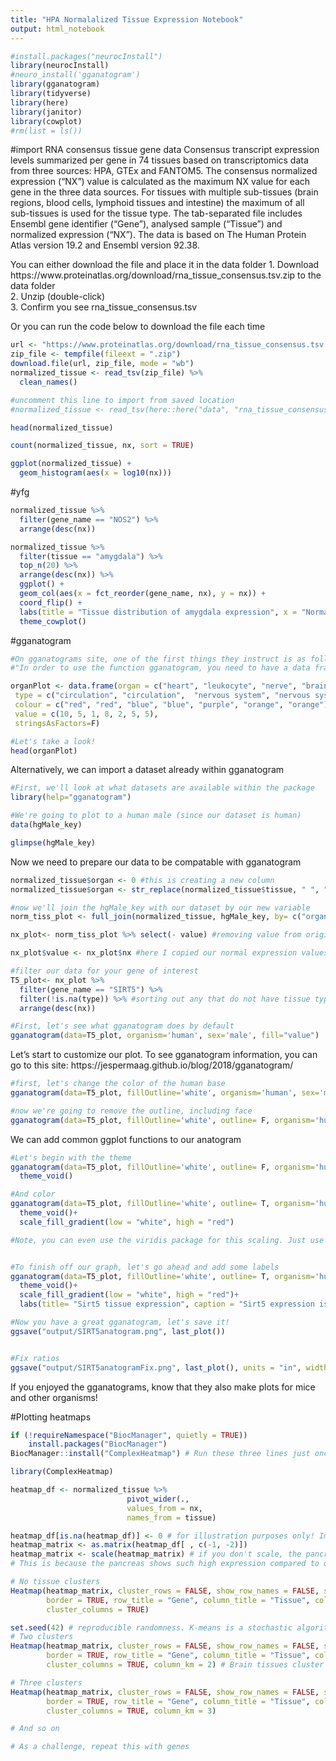 ```yaml
---
title: "HPA Normalalized Tissue Expression Notebook"
output: html_notebook
---
```


```r
#install.packages("neurocInstall")
library(neurocInstall)
#neuro_install('gganatogram')
library(gganatogram)
library(tidyverse)
library(here)
library(janitor)
library(cowplot)
#rm(list = ls())
```

#import RNA consensus tissue gene data
Consensus transcript expression levels summarized per gene in 74 tissues based on transcriptomics data from three sources: HPA, GTEx and FANTOM5. The consensus normalized expression ("NX") value is calculated as the maximum NX value for each gene in the three data sources. For tissues with multiple sub-tissues (brain regions, blood cells, lymphoid tissues and intestine) the maximum of all sub-tissues is used for the tissue type. The tab-separated file includes Ensembl gene identifier ("Gene"), analysed sample ("Tissue") and normalized expression ("NX"). The data is based on The Human Protein Atlas version 19.2 and Ensembl version 92.38.

You can either download the file and place it in the data folder
1. Download https://www.proteinatlas.org/download/rna_tissue_consensus.tsv.zip to the data folder  
2. Unzip (double-click)  
3. Confirm you see rna_tissue_consensus.tsv  

Or you can run the code below to download the file each time

```r

url <- "https://www.proteinatlas.org/download/rna_tissue_consensus.tsv.zip"
zip_file <- tempfile(fileext = ".zip")
download.file(url, zip_file, mode = "wb")
normalized_tissue <- read_tsv(zip_file) %>% 
  clean_names()

#uncomment this line to import from saved location
#normalized_tissue <- read_tsv(here::here("data", "rna_tissue_consensus.tsv")) %>% clean_names()

head(normalized_tissue)

count(normalized_tissue, nx, sort = TRUE)

ggplot(normalized_tissue) +
  geom_histogram(aes(x = log10(nx)))
```

#yfg
```r
normalized_tissue %>% 
  filter(gene_name == "NOS2") %>% 
  arrange(desc(nx))

normalized_tissue %>% 
  filter(tissue == "amygdala") %>% 
  top_n(20) %>% 
  arrange(desc(nx)) %>% 
  ggplot() +
  geom_col(aes(x = fct_reorder(gene_name, nx), y = nx)) +
  coord_flip() + 
  labs(title = "Tissue distribution of amygdala expression", x = "Normalized Expression", y = "") +
  theme_cowplot()


```


#gganatogram

```r
#On gganatograms site, one of the first things they instruct is as follows:
#"In order to use the function gganatogram, you need to have a data frame with organ, colour, and value"

organPlot <- data.frame(organ = c("heart", "leukocyte", "nerve", "brain", "liver", "stomach", "colon"), 
 type = c("circulation", "circulation",  "nervous system", "nervous system", "digestion", "digestion", "digestion"), 
 colour = c("red", "red", "blue", "blue", "purple", "orange", "orange"), 
 value = c(10, 5, 1, 8, 2, 5, 5), 
 stringsAsFactors=F)

#Let's take a look!
head(organPlot)
```

Alternatively, we can import a dataset already within gganatogram
```r
#First, we'll look at what datasets are available within the package
library(help="gganatogram")

#We're going to plot to a human male (since our dataset is human)
data(hgMale_key)

glimpse(hgMale_key)

```

Now we need to prepare our data to be compatable with gganatogram
```r
normalized_tissue$organ <- 0 #this is creating a new column
normalized_tissue$organ <- str_replace(normalized_tissue$tissue, " ", "_") #reformatting to fit hgMale_key format

#now we'll join the hgMale_key with our dataset by our new variable
norm_tiss_plot <- full_join(normalized_tissue, hgMale_key, by= c("organ"))

nx_plot<- norm_tiss_plot %>% select(- value) #removing value from original hgMale_key data

nx_plot$value <- nx_plot$nx #here I copied our normal expression values to the new "value" column, because this is the information gganatogram needs. I could have just renamed the column, but here it is just copied. 
```

```r

#filter our data for your gene of interest
T5_plot<- nx_plot %>% 
  filter(gene_name == "SIRT5") %>% 
  filter(!is.na(type)) %>% #sorting out any that do not have tissue type association
  arrange(desc(nx)) 

#First, let's see what gganatogram does by default
gganatogram(data=T5_plot, organism='human', sex='male', fill="value")
```

Let's start to customize our plot. To see gganatogram information, you can go to this site: https://jespermaag.github.io/blog/2018/gganatogram/ 

```r
#first, let's change the color of the human base
gganatogram(data=T5_plot, fillOutline='white', organism='human', sex='male', fill="value")

#now we're going to remove the outline, including face
gganatogram(data=T5_plot, fillOutline='white', outline= F, organism='human', sex='male', fill="value")
```

We can add common ggplot functions to our anatogram
```r
#Let's begin with the theme
gganatogram(data=T5_plot, fillOutline='white', outline= F, organism='human', sex='male', fill="value") + 
  theme_void()

#And color
gganatogram(data=T5_plot, fillOutline='white', outline= T, organism='human', sex='male', fill="value") + 
  theme_void()+
  scale_fill_gradient(low = "white", high = "red")

#Note, you can even use the viridis package for this scaling. Just use the scale_color_viridis() function. (And don't forget to load the viridis library)


#To finish off our graph, let's go ahead and add some labels                      
gganatogram(data=T5_plot, fillOutline='white', outline= T, organism='human', sex='male', fill="value") + 
  theme_void()+
  scale_fill_gradient(low = "white", high = "red")+
  labs(title= "Sirt5 tissue expression", caption = "Sirt5 expression is highest in skeletal muscle and liver.")

#Now you have a great gganatogram, let's save it!
ggsave("output/SIRT5anatogram.png", last_plot())


#Fix ratios
ggsave("output/SIRT5anatogramFix.png", last_plot(), units = "in", width = 5, height = 7)

```

If you enjoyed the gganatograms, know that they also make plots for mice and other organisms!




#Plotting heatmaps

```r
if (!requireNamespace("BiocManager", quietly = TRUE))
    install.packages("BiocManager")
BiocManager::install("ComplexHeatmap") # Run these three lines just once

library(ComplexHeatmap)

heatmap_df <- normalized_tissue %>% 
                          pivot_wider(.,
                          values_from = nx,
                          names_from = tissue) 

heatmap_df[is.na(heatmap_df)] <- 0 # for illustration purposes only! Imputation can be a fraught process
heatmap_matrix <- as.matrix(heatmap_df[ , c(-1, -2)])
heatmap_matrix <- scale(heatmap_matrix) # if you don't scale, the pancreas will form a cluster of its own!
# This is because the pancreas shows such high expression compared to other organs

# No tissue clusters
Heatmap(heatmap_matrix, cluster_rows = FALSE, show_row_names = FALSE, show_heatmap_legend = FALSE,
        border = TRUE, row_title = "Gene", column_title = "Tissue", column_title_side = "bottom",
        cluster_columns = TRUE)

set.seed(42) # reproducible randomness. K-means is a stochastic algorithm
# Two clusters
Heatmap(heatmap_matrix, cluster_rows = FALSE, show_row_names = FALSE, show_heatmap_legend = FALSE,
        border = TRUE, row_title = "Gene", column_title = "Tissue", column_title_side = "bottom",
        cluster_columns = TRUE, column_km = 2) # Brain tissues cluster together!

# Three clusters
Heatmap(heatmap_matrix, cluster_rows = FALSE, show_row_names = FALSE, show_heatmap_legend = FALSE,
        border = TRUE, row_title = "Gene", column_title = "Tissue", column_title_side = "bottom",
        cluster_columns = TRUE, column_km = 3)

# And so on

# As a challenge, repeat this with genes
```











